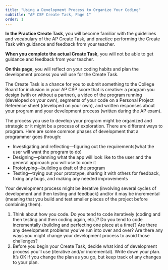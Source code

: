 ```yaml
---
title: "Using a Development Process to Organize Your Coding"
subtitle: "AP CSP Create Task, Page 1"
order: 1
---
```


:::::: learn
**In the Practice Create Task**, you will become familiar with the guidelines and vocabulary of the AP Create Task, and practice performing the Create Task with guidance and feedback from your teacher.

**When you complete the actual Create Task**, you will not be able to get guidance and feedback from your teacher.

**On this page**, you will reflect on your coding habits and plan the development process you will use for the Create Task.
::::::

The Create Task is a chance for you to submit something to the College Board for inclusion in your AP CSP score that is creative: a program you design (with or without a partner), a video of the program running (developed on your own), segments of your code on a Personal Project Reference sheet (developed on your own), and written responses about your program and your development process (written during the AP exam).

The process you use to develop your program might be organized and strategic or it might be a process of exploration. There are different ways to program. Here are some common phases of development that a programmer goes through:

- Investigating and reflecting—figuring out the requirements(what the user will want the program to do)
- Designing—planning what the app will look like to the user and the general approach you will use to code it
- Prototyping—building a draft of the program
- Testing—trying out your prototype, sharing it with others for feedback, fixing any bugs, and making any needed improvements

Your development process might be iterative (involving several cycles of development and then testing and feedback) and/or it may be incremental (meaning that you build and test smaller pieces of the project before combining them).

::: forYouToDo
(@) Think about how you code. Do you tend to code iteratively (coding and then testing and then coding again, etc.)? Do you tend to code incrementally (building and perfecting one piece at a time)? Are there any development problems you've run into over and over? Are there any ways you might change your development process to avoid those challenges?
(@) Before you begin your Create Task, decide what kind of development process you'll use (iterative and/or incremental). Write down your plan. It's OK if you change the plan as you go, but keep track of any changes to your plan.
:::